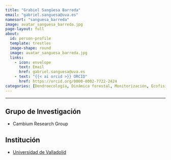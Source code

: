 ```yaml
---
title: "Grabiel Sangüesa Barreda"
email: "gabriel.sanguesa@uva.es"  
namesort: "sanguesa_barreda"
image: avatar_sanguesa_barreda.jpg
page-layout: full
about: 
  id: person-profile
  template: trestles
  image-shape: round
  image: avatar_sanguesa_barreda.jpg
  links:
    - icon: envelope
      text: Email
      href: gabriel.sanguesa@uva.es
    - text: "{{< ai orcid >}} ORCID"
      href: https://orcid.org/0000-0002-7722-2424
categories: [Dendroecología, Dinámica forestal, Monitorización, Ecofisiología]
---
```

 
<hr>

:::{#person-profile}

## Grupo de Investigación
- Cambium Research Group

## Institución
- [Universidad de Valladolid](https://www.uva.es/)

:::
